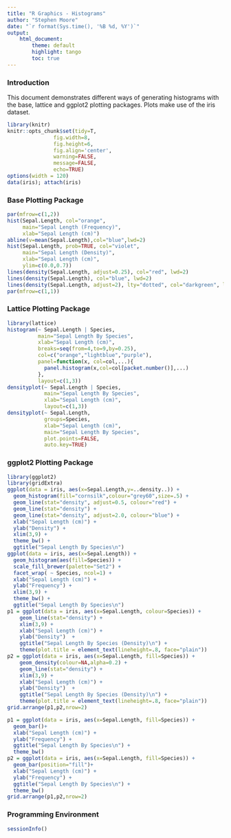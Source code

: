 ```yaml
---
title: "R Graphics - Histograms"
author: "Stephen Moore"
date: "`r format(Sys.time(), '%B %d, %Y')`"
output: 
    html_document:
        theme: default
        highlight: tango
        toc: true        
---
```


### Introduction

This document demonstrates different ways of generating histograms with the base, lattice and ggplot2 plotting packages.  Plots make use of the iris dataset.

```r
library(knitr)
knitr::opts_chunk$set(tidy=T, 
               fig.width=8,
               fig.height=6,
               fig.align='center',
               warning=FALSE,
               message=FALSE,
               echo=TRUE)
options(width = 120)
data(iris); attach(iris)
```

### Base Plotting Package

```r
par(mfrow=c(1,2))
hist(Sepal.Length, col="orange", 
     main="Sepal Length (Frequency)",
     xlab="Sepal Length (cm)")
abline(v=mean(Sepal.Length),col="blue",lwd=2)
hist(Sepal.Length, prob=TRUE, col="violet", 
     main="Sepal Length (Density)",
     xlab="Sepal Length (cm)",
     ylim=c(0.0,0.7))
lines(density(Sepal.Length, adjust=0.25), col="red", lwd=2)
lines(density(Sepal.Length), col="blue", lwd=2)
lines(density(Sepal.Length, adjust=2), lty="dotted", col="darkgreen", lwd=2)
par(mfrow=c(1,1))
```

### Lattice Plotting Package

```r
library(lattice)
histogram(~ Sepal.Length | Species,
          main="Sepal Length By Species",
          xlab="Sepal Length (cm)",
          breaks=seq(from=4,to=9,by=0.25),
          col=c("orange","lightblue","purple"),
          panel=function(x, col=col,...){
            panel.histogram(x,col=col[packet.number()],...)
          },
          layout=c(1,3))
densityplot(~ Sepal.Length | Species,
            main="Sepal Length By Species",
            xlab="Sepal Length (cm)",
            layout=c(1,3))
densityplot(~ Sepal.Length,
            groups=Species,
            xlab="Sepal Length (cm)",
            main="Sepal Length By Species",
            plot.points=FALSE,
            auto.key=TRUE)
```

### ggplot2 Plotting Package

```r
library(ggplot2)
library(gridExtra)
ggplot(data = iris, aes(x=Sepal.Length,y=..density..)) +
  geom_histogram(fill="cornsilk",colour="grey60",size=.5) + 
  geom_line(stat="density", adjust=0.5, colour="red") +
  geom_line(stat="density") +
  geom_line(stat="density", adjust=2.0, colour="blue") +
  xlab("Sepal Length (cm)") +
  ylab("Density") +
  xlim(3,9) +
  theme_bw() +
  ggtitle("Sepal Length By Species\n")
ggplot(data = iris, aes(x=Sepal.Length)) +
  geom_histogram(aes(fill=Species)) +
  scale_fill_brewer(palette="Set2") +
  facet_wrap( ~ Species, ncol=1) +
  xlab("Sepal Length (cm)") +
  ylab("Frequency") +
  xlim(3,9) +
  theme_bw() +
  ggtitle("Sepal Length By Species\n")
p1 = ggplot(data = iris, aes(x=Sepal.Length, colour=Species)) + 
    geom_line(stat="density") + 
    xlim(3,9) +
    xlab("Sepal Length (cm)") +
    ylab("Density")  + 
    ggtitle("Sepal Length By Species (Density)\n") +
    theme(plot.title = element_text(lineheight=.8, face="plain"))
p2 = ggplot(data = iris, aes(x=Sepal.Length, fill=Species)) + 
    geom_density(colour=NA,alpha=0.2) + 
    geom_line(stat="density") + 
    xlim(3,9) +
    xlab("Sepal Length (cm)") +
    ylab("Density")  + 
    ggtitle("Sepal Length By Species (Density)\n") +
    theme(plot.title = element_text(lineheight=.8, face="plain"))
grid.arrange(p1,p2,nrow=2)

p1 = ggplot(data = iris, aes(x=Sepal.Length, fill=Species)) +
  geom_bar()+
  xlab("Sepal Length (cm)") +
  ylab("Frequency") +
  ggtitle("Sepal Length By Species\n") +
  theme_bw()
p2 = ggplot(data = iris, aes(x=Sepal.Length, fill=Species)) +
  geom_bar(position="fill")+
  xlab("Sepal Length (cm)") +
  ylab("Frequency") +
  ggtitle("Sepal Length By Species\n") +
  theme_bw()
grid.arrange(p1,p2,nrow=2)
```

### Programming Environment

```r
sessionInfo()
```


